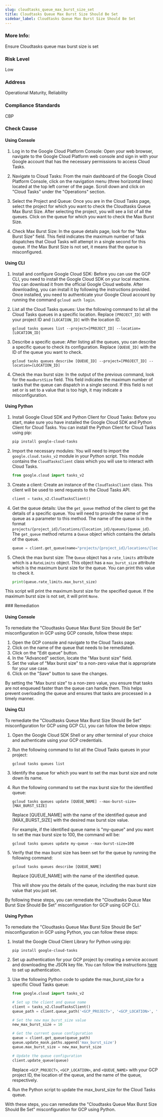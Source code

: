 ```yaml
---
slug: cloudtasks_queue_max_burst_size_set
title: Cloudtasks Queue Max Burst Size Should Be Set
sidebar_label: Cloudtasks Queue Max Burst Size Should Be Set
---
```


### More Info:

Ensure Cloudtasks queue max burst size is set

### Risk Level

Low

### Address

Operational Maturity, Reliability

### Compliance Standards

CBP


<Tabs><Tab title='Cause'>
### Check Cause

#### Using Console

1. Log in to the Google Cloud Platform Console: Open your web browser, navigate to the Google Cloud Platform web console and sign in with your Google account that has the necessary permissions to access Cloud Tasks.

2. Navigate to Cloud Tasks: From the main dashboard of the Google Cloud Platform Console, click on the navigation menu (three horizontal lines) located at the top left corner of the page. Scroll down and click on "Cloud Tasks" under the "Operations" section.

3. Select the Project and Queue: Once you are in the Cloud Tasks page, select the project for which you want to check the Cloudtasks Queue Max Burst Size. After selecting the project, you will see a list of all the queues. Click on the queue for which you want to check the Max Burst Size.

4. Check Max Burst Size: In the queue details page, look for the "Max Burst Size" field. This field indicates the maximum number of task dispatches that Cloud Tasks will attempt in a single second for this queue. If the Max Burst Size is not set, it means that the queue is misconfigured.

#### Using CLI

1. Install and configure Google Cloud SDK: Before you can use the GCP CLI, you need to install the Google Cloud SDK on your local machine. You can download it from the official Google Cloud website. After downloading, you can install it by following the instructions provided. Once installed, you need to authenticate your Google Cloud account by running the command `gcloud auth login`.

2. List all the Cloud Tasks queues: Use the following command to list all the Cloud Tasks queues in a specific location. Replace `[PROJECT_ID]` with your project ID and `[LOCATION_ID]` with the location ID.

   ```
   gcloud tasks queues list --project=[PROJECT_ID] --location=[LOCATION_ID]
   ```

3. Describe a specific queue: After listing all the queues, you can describe a specific queue to check its configuration. Replace `[QUEUE_ID]` with the ID of the queue you want to check.

   ```
   gcloud tasks queues describe [QUEUE_ID] --project=[PROJECT_ID] --location=[LOCATION_ID]
   ```

4. Check the max burst size: In the output of the previous command, look for the `maxBurstSize` field. This field indicates the maximum number of tasks that the queue can dispatch in a single second. If this field is not set or is set to a value that is too high, it may indicate a misconfiguration.

#### Using Python

1. Install Google Cloud SDK and Python Client for Cloud Tasks: Before you start, make sure you have installed the Google Cloud SDK and Python Client for Cloud Tasks. You can install the Python Client for Cloud Tasks using pip:

   ```bash
   pip install google-cloud-tasks
   ```

2. Import the necessary modules: You will need to import the `google.cloud.tasks_v2` module in your Python script. This module contains the `CloudTasksClient` class which you will use to interact with Cloud Tasks.

   ```python
   from google.cloud import tasks_v2
   ```

3. Create a client: Create an instance of the `CloudTasksClient` class. This client will be used to send requests to the Cloud Tasks API.

   ```python
   client = tasks_v2.CloudTasksClient()
   ```

4. Get the queue details: Use the `get_queue` method of the client to get the details of a specific queue. You will need to provide the name of the queue as a parameter to this method. The name of the queue is in the format `projects/{project_id}/locations/{location_id}/queues/{queue_id}`. The `get_queue` method returns a `Queue` object which contains the details of the queue.

   ```python
   queue = client.get_queue(name="projects/{project_id}/locations/{location_id}/queues/{queue_id}")
   ```

5. Check the max burst size: The `Queue` object has a `rate_limits` attribute which is a `RateLimits` object. This object has a `max_burst_size` attribute which is the maximum burst size for the queue. You can print this value to check it.

   ```python
   print(queue.rate_limits.max_burst_size)
   ```

This script will print the maximum burst size for the specified queue. If the maximum burst size is not set, it will print `None`.

</Tab>


<Tab title='Remediation'>
### Remediation

#### Using Console

To remediate the "Cloudtasks Queue Max Burst Size Should Be Set" misconfiguration in GCP using GCP console, follow these steps:

1. Open the GCP console and navigate to the Cloud Tasks page.
2. Click on the name of the queue that needs to be remediated.
3. Click on the "Edit queue" button.
4. In the "Advanced" section, locate the "Max burst size" field.
5. Set the value of "Max burst size" to a non-zero value that is appropriate for your use case.
6. Click on the "Save" button to save the changes.

By setting the "Max burst size" to a non-zero value, you ensure that tasks are not enqueued faster than the queue can handle them. This helps prevent overloading the queue and ensures that tasks are processed in a timely manner.

#### Using CLI

To remediate the "Cloudtasks Queue Max Burst Size Should Be Set" misconfiguration for GCP using GCP CLI, you can follow the below steps:

1. Open the Google Cloud SDK Shell or any other terminal of your choice and authenticate using your GCP credentials.

2. Run the following command to list all the Cloud Tasks queues in your project:

   ```
   gcloud tasks queues list
   ```

3. Identify the queue for which you want to set the max burst size and note down its name.

4. Run the following command to set the max burst size for the identified queue:

   ```
   gcloud tasks queues update [QUEUE_NAME] --max-burst-size=[MAX_BURST_SIZE]
   ```

   Replace [QUEUE_NAME] with the name of the identified queue and [MAX_BURST_SIZE] with the desired max burst size value.

   For example, if the identified queue name is "my-queue" and you want to set the max burst size to 100, the command will be:

   ```
   gcloud tasks queues update my-queue --max-burst-size=100
   ```

5. Verify that the max burst size has been set for the queue by running the following command:

   ```
   gcloud tasks queues describe [QUEUE_NAME]
   ```

   Replace [QUEUE_NAME] with the name of the identified queue.

   This will show you the details of the queue, including the max burst size value that you just set.

By following these steps, you can remediate the "Cloudtasks Queue Max Burst Size Should Be Set" misconfiguration for GCP using GCP CLI.

#### Using Python

To remediate the "Cloudtasks Queue Max Burst Size Should Be Set" misconfiguration in GCP using Python, you can follow these steps:

1. Install the Google Cloud Client Library for Python using pip:

   ```
   pip install google-cloud-tasks
   ```

2. Set up authentication for your GCP project by creating a service account and downloading the JSON key file. You can follow the instructions [here](https://cloud.google.com/docs/authentication/getting-started) to set up authentication.

3. Use the following Python code to update the max_burst_size for a specific Cloud Tasks queue:

   ```python
   from google.cloud import tasks_v2

   # Set up the client and queue name
   client = tasks_v2.CloudTasksClient()
   queue_path = client.queue_path('<GCP_PROJECT>', '<GCP_LOCATION>', '<QUEUE_NAME>')

   # Set the new max_burst_size value
   new_max_burst_size = 10

   # Get the current queue configuration
   queue = client.get_queue(queue_path)
   queue.update_mask.paths.append('max_burst_size')
   queue.max_burst_size = new_max_burst_size

   # Update the queue configuration
   client.update_queue(queue)
   ```

   Replace `<GCP_PROJECT>`, `<GCP_LOCATION>`, and `<QUEUE_NAME>` with your GCP project ID, the location of the queue, and the name of the queue, respectively.

4. Run the Python script to update the max_burst_size for the Cloud Tasks queue.

With these steps, you can remediate the "Cloudtasks Queue Max Burst Size Should Be Set" misconfiguration for GCP using Python.




</Tab>
</Tabs>